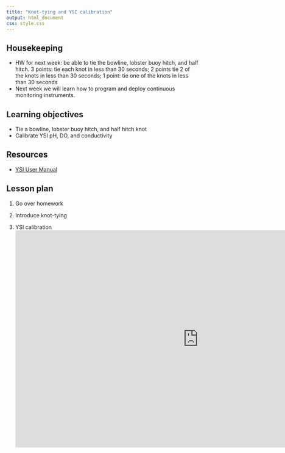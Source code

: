 ```yaml
---
title: "Knot-tying and YSI calibration"
output: html_document
css: style.css
---
```


## Housekeeping

* HW for next week: be able to tie the bowline, lobster buoy hitch, and half hitch. 3 points: tie each knot in less than 30 seconds; 2 points tie 2 of the knots in less than 30 seconds; 1 point: tie one of the knots in less than 30 seconds
* Next week we will learn how to program and deploy continuous monitoring instruments. 

## Learning objectives

* Tie a bowline, lobster buoy hitch, and half hitch knot
* Calibrate YSI pH, DO, and conductivity

## Resources

* [YSI User Manual](https://www.ysi.com/file%20library/documents/manuals/605596-ysi-proplus-user-manual-revd.pdf?srsltid=AfmBOopUsNvrF4nvNMXxaXKQgXx3PFv5taoQNpROIKnSJmSVQ7eDM7-3)

## Lesson plan

1. Go over homework

2. Introduce knot-tying

3. YSI calibration
<iframe src="https://docs.google.com/presentation/d/1nSn7Ec_m-gMKUi6ZlpY6US0B3jT-a4wmeIUbOI3gIUk/embed?start=false&loop=false&delayms=5000" frameborder="0" width="960" height="569" allowfullscreen="true" mozallowfullscreen="true" webkitallowfullscreen="true" data-external="1"></iframe>
